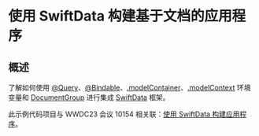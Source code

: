 # 使用 SwiftData 构建基于文档的应用程序

<ToBePolishedAfterTranslation />

<OriginalSource
  title="Building a document-based app using SwiftData"
  url="https://developer.apple.com/documentation/swiftui/building-a-document-based-app-using-swiftdata"
  summary="与 WWDC 演示者一起编写代码，以使用 SwiftData 转换应用程序"
/>

## 概述

了解如何使用 [@Query](https://developer.apple.com/documentation/SwiftData/Query)、[@Bindable](https://developer.apple.com/documentation/SwiftUI/Bindable)、[.modelContainer](<https://developer.apple.com/documentation/SwiftUI/View/modelContainer(_:)>)、[.modelContext](https://developer.apple.com/documentation/SwiftUI/EnvironmentValues/modelContext) 环境变量和 [DocumentGroup](https://developer.apple.com/documentation/SwiftUI/DocumentGroup) 进行集成 [SwiftData](https://developer.apple.com/documentation/SwiftData) 框架。

此示例代码项目与 WWDC23 会议 10154 相关联：[使用 SwiftData 构建应用程序](https://developer.apple.com/wwdc23/10154/)。
